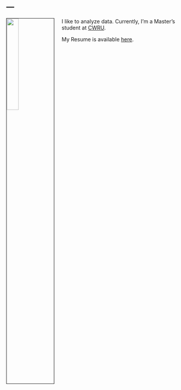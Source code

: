 ---
---

<link rel="stylesheet" href="styles.css" type="text/css">

<img src="images/AbhiDevathi.jpg" style="width:25%; border:1px solid; margin-right: 20px" align="left">

I like to analyze data. Currently, I'm a Master's student at [CWRU](http://mathstats.case.edu).

My Resume is available [here](files/DevathiResume.pdf).
